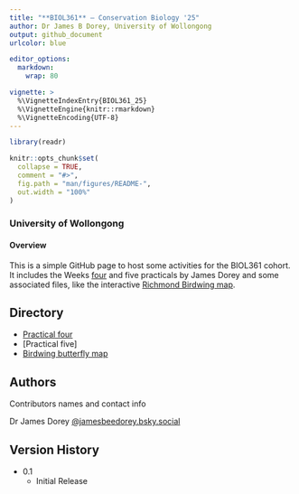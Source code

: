 ```yaml
---
title: "**BIOL361** — Conservation Biology '25"
author: Dr James B Dorey, University of Wollongong
output: github_document
urlcolor: blue

editor_options: 
  markdown: 
    wrap: 80

vignette: >
  %\VignetteIndexEntry{BIOL361_25}
  %\VignetteEngine{knitr::rmarkdown}
  %\VignetteEncoding{UTF-8}
---
```


```r
library(readr)
```

<!-- README.md is generated from README.Rmd. Please edit that file -->

```r
knitr::opts_chunk$set(
  collapse = TRUE,
  comment = "#>",
  fig.path = "man/figures/README-",
  out.width = "100%"
)
```


### University of Wollongong

#### **Overview**
This is a simple GitHub page to host some activities for the BIOL361 cohort. It includes the Weeks [four](DoreyPrac1/Prac1_BIOL361.html) and five practicals by James Dorey and some associated files, like the interactive [Richmond Birdwing map](https://jbdorey.github.io/BIOL361_25/Ornithoptera%20richmondia.html).

## Directory
* [Practical four](DoreyPrac1/Prac1_BIOL361.html)
* [Practical five]
* [Birdwing butterfly map](https://jbdorey.github.io/BIOL361_25/Ornithoptera%20richmondia.html)

## Authors

Contributors names and contact info

Dr James Dorey
[@jamesbeedorey.bsky.social]([https://twitter.com/dompizzie](https://bsky.app/profile/jamesbeedorey.bsky.social))

## Version History

* 0.1
    * Initial Release
